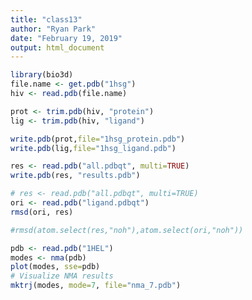 ```yaml
---
title: "class13"
author: "Ryan Park"
date: "February 19, 2019"
output: html_document
---
```

```r
library(bio3d)
file.name <- get.pdb("1hsg")
hiv <- read.pdb(file.name)
```

```r
prot <- trim.pdb(hiv, "protein")
lig <- trim.pdb(hiv, "ligand")
```

```r
write.pdb(prot,file="1hsg_protein.pdb")
write.pdb(lig,file="1hsg_ligand.pdb")
```

```r
res <- read.pdb("all.pdbqt", multi=TRUE)
write.pdb(res, "results.pdb")
```

```r
# res <- read.pdb("all.pdbqt", multi=TRUE)
ori <- read.pdb("ligand.pdbqt")
rmsd(ori, res)
```

```r
#rmsd(atom.select(res,"noh"),atom.select(ori,"noh"))
```

```r
pdb <- read.pdb("1HEL")
modes <- nma(pdb)
plot(modes, sse=pdb)
# Visualize NMA results
mktrj(modes, mode=7, file="nma_7.pdb")
```

